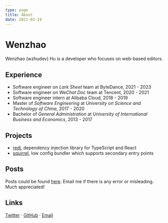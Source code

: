 ```yaml
---
type: page
title: About
date: 2021-03-19
---
```


# Wenzhao

Wenzhao (wzhudev) Hu is a developer who focuses on web-based editors.

## Experience

- Software engineer on _Lark Sheet_ team at ByteDance, 2021 - 2023
- Software engineer on _WeChat Doc_ team at Tencent, 2020 - 2021
- Software engineer intern at Alibaba Cloud, 2018 - 2019
- Master of _Software Engineering_ at _University on Science and Technology of China_, 2017 - 2020
- Bachelor of _General Administration_ at _University of International Business and Economics_, 2013 - 2017

## Projects

- [redi](https://redi.wendell.fun), dependency injection library for TypeScript and React
- [squirrel](https://github.com/wzhudev/squirrel), low config bundler which supports secondary entry points

## Posts

Posts could be found [here](/posts). Email me if there is any error or misleading. Much appreciated!

## Links

[Twitter](https://twitter.com/wzhudev) · [GitHub](https://github.com/wzhudev) · [Email](mailto:wzhudev@outlook.com)

